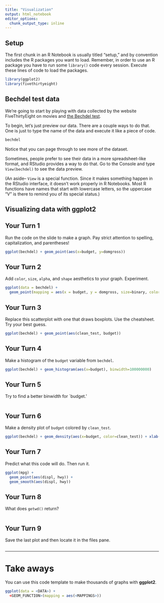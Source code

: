```yaml
---
title: "Visualization"
output: html_notebook
editor_options: 
  chunk_output_type: inline
---
```


## Setup

The first chunk in an R Notebook is usually titled "setup," and by convention includes the R packages you want to load. Remember, in order to use an R package you have to run some `library()` code every session. Execute these lines of code to load the packages. 

```r
library(ggplot2)
library(fivethirtyeight)
```

## Bechdel test data

We're going to start by playing with data collected by the website FiveThirtyEight on movies and [the Bechdel test](https://en.wikipedia.org/wiki/Bechdel_test). 

To begin, let's just preview our data. There are a couple ways to do that. One is just to type the name of the data and execute it like a piece of code. 

```r
bechdel
```

Notice that you can page through to see more of the dataset. 

Sometimes, people prefer to see their data in a more spreadsheet-like format, and RStudio provides a way to do that. Go to the Console and type `View(bechdel)` to see the data preview. 

(An aside-- `View` is a special function. Since it makes something happen in the RStudio interface, it doesn't work properly in R Notebooks. Most R functions have names that start with lowercase letters, so the uppercase "V" is there to remind you of its special status.)



## Visualizing data with ggplot2

## Your Turn 1

Run the code on the slide to make a graph. Pay strict attention to spelling, capitalization, and parentheses!

```r
ggplot(bechdel) + geom_point(aes(x=budget, y=domgross))
```

## Your Turn 2

Add `color`, `size`, `alpha`, and `shape` aesthetics to your graph. Experiment.  

```r
ggplot(data = bechdel) +
  geom_point(mapping = aes(x = budget, y = domgross, size=binary, color = clean_test))
```

## Your Turn 3

Replace this scatterplot with one that draws boxplots. Use the cheatsheet. Try your best guess.

```r
ggplot(bechdel) + geom_point(aes(clean_test, budget))
```

## Your Turn 4

Make a histogram of the `budget` variable from `bechdel`.

```r
ggplot(bechdel) + geom_histogram(aes(x=budget), binwidth=100000000)
```

## Your Turn 5
Try to find a better binwidth for `budget.'

```r

```

## Your Turn 6

Make a density plot of `budget` colored by `clean_test`.

```r
ggplot(bechdel) + geom_density(aes(x=budget, color=clean_test)) + xlab("Budget of Movie")
```



## Your Turn 7

Predict what this code will do. Then run it.

```r
ggplot(mpg) + 
  geom_point(aes(displ, hwy)) +
  geom_smooth(aes(displ, hwy))
```

## Your Turn 8

What does `getwd()` return?

```r

```

## Your Turn 9

Save the last plot and then locate it in the files pane.

```r

```

***

# Take aways

You can use this code template to make thousands of graphs with **ggplot2**.

```r
ggplot(data = <DATA>) +
  <GEOM_FUNCTION>(mapping = aes(<MAPPINGS>))
```